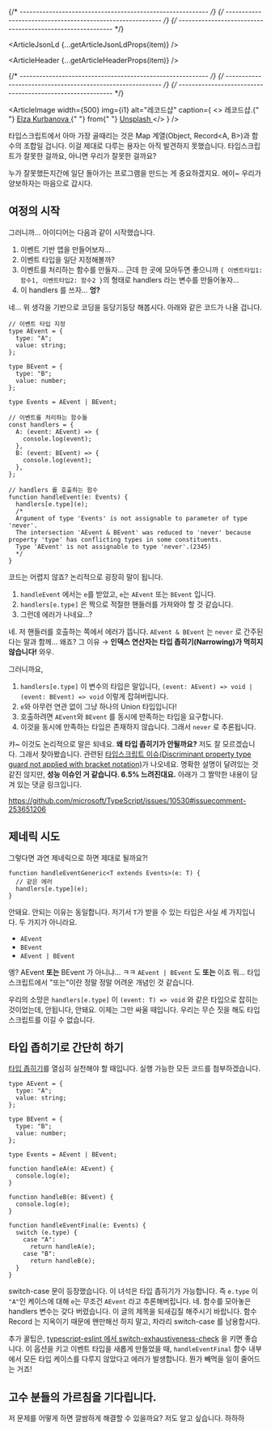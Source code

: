 
{/* ---------------------------------------------------------- */}
{/* ---------------------------------------------------------- */}
{/* ---------------------------------------------------------- */}


<ArticleJsonLd {...getArticleJsonLdProps(item)} />

<ArticleHeader {...getArticleHeaderProps(item)} />

{/* ---------------------------------------------------------- */}
{/* ---------------------------------------------------------- */}
{/* ---------------------------------------------------------- */}

<ArticleImage
  width={500}
  img={i1}
  alt="레코드샵"
  caption={
    <>
      레코드샵.{" "}
      <a href="https://unsplash.com/ko/@kurbanova?utm_source=unsplash&utm_medium=referral&utm_content=creditCopyText">
        Elza Kurbanova
      </a>{" "}
      from{" "}
      <a href="https://unsplash.com/ko/%EC%82%AC%EC%A7%84/f8MLY_HKwqQ?utm_source=unsplash&utm_medium=referral&utm_content=creditCopyText">
        Unsplash
      </a>
    </>
  }
/>

타입스크립트에서 아마 가장 골때리는 것은 Map 계열(Object, Record\<A, B>)과 함수의 조합일 겁니다. 이걸 제대로 다루는 용자는 아직 발견하지 못했습니다. 타입스크립트가 잘못한 걸까요, 아니면 우리가 잘못한 걸까요?

누가 잘못했든지간에 일단 돌아가는 프로그램을 만드는 게 중요하겠지요. 에이~ 우리가 양보하자는 마음으로 갑시다.

## 여정의 시작

그러니까… 아이디어는 다음과 같이 시작했습니다.

1. 이벤트 기반 앱을 만들어보자…
2. 이벤트 타입을 일단 지정해볼까?
3. 이벤트를 처리하는 함수를 만들자… 근데 한 곳에 모아두면 좋으니까 `{ 이벤트타입1: 함수1, 이벤트타입2: 함수2 }`의 형태로 handlers 라는 변수를 만들어놓자…
4. 이 handlers 를 쓰자… **엉?**

네… 위 생각을 기반으로 코딩을 둥당기둥당 해봅시다. 아래와 같은 코드가 나올 겁니다.

```tsx
// 이벤트 타입 지정
type AEvent = {
  type: "A";
  value: string;
};

type BEvent = {
  type: "B";
  value: number;
};

type Events = AEvent | BEvent;

// 이벤트를 처리하는 함수들
const handlers = {
  A: (event: AEvent) => {
    console.log(event);
  },
  B: (event: BEvent) => {
    console.log(event);
  },
};

// handlers 를 호출하는 함수
function handleEvent(e: Events) {
  handlers[e.type](e);
  /*
  Argument of type 'Events' is not assignable to parameter of type 'never'.
  The intersection 'AEvent & BEvent' was reduced to 'never' because property 'type' has conflicting types in some constituents.
  Type 'AEvent' is not assignable to type 'never'.(2345)
  */
}
```

코드는 어렵지 않죠? 논리적으로 굉장히 말이 됩니다.

1. `handleEvent` 에서는 `e`를 받았고, `e`는 `AEvent` 또는 `BEvent` 입니다.
2. `handlers[e.type]` 은 짝으로 적절한 핸들러를 가져와야 할 것 같습니다.
3. 그런데 에러가 나네요…?

네. 저 핸들러를 호출하는 쪽에서 에러가 뜹니다. `AEvent & BEvent` 는 `never` 로 간주된다는 말과 함께… 왜죠? 그 이유 → **인덱스 연산자는 타입 좁히기(Narrowing)가 먹히지 않습니다!** 와우.

그러니까요,

1. `handlers[e.type]` 이 변수의 타입은 말입니다, `(event: AEvent) => void | (event: BEvent) => void` 이렇게 잡혀버립니다.
2. `e`와 아무런 연관 없이 그냥 하나의 Union 타입입니다!
3. 호출하려면 `AEvent`와 `BEvent` 를 동시에 만족하는 타입을 요구합니다.
4. 이것을 동시에 만족하는 타입은 존재하지 않습니다. 그래서 `never` 로 추론됩니다.

캬~ 이것도 논리적으로 말은 되네요. **왜 타입 좁히기가 안될까요?** 저도 잘 모르겠습니다. 그래서 찾아봤습니다. 관련된 [타입스크립트 이슈(Discriminant property type guard not applied with bracket notation)](https://github.com/microsoft/TypeScript/issues/10530)가 나오네요. 명확한 설명이 달려있는 것 같진 않지만, **성능 이슈인 거 같습니다. 6.5% 느려진대요.** 아래가 그 짤막한 내용이 담겨 있는 댓글 링크입니다.

https://github.com/microsoft/TypeScript/issues/10530#issuecomment-253651206

## 제네릭 시도

그렇다면 과연 제네릭으로 하면 제대로 될까요?!

```tsx
function handleEventGeneric<T extends Events>(e: T) {
  // 같은 에러
  handlers[e.type](e);
}
```

안돼요. 안되는 이유는 동일합니다. 저기서 `T`가 받을 수 있는 타입은 사실 세 가지입니다. 두 가지가 아니라요.

- `AEvent`
- `BEvent`
- `AEvent | BEvent`

엥? AEvent **또는** BEvent 가 아니냐… ㅋㅋ `AEvent | BEvent` 도 **또는** 이죠 뭐… 타입스크립트에서 "또는"이란 정말 정말 어려운 개념인 것 같습니다.

우리의 소망은 `handlers[e.type]` 이 `(event: T) => void` 와 같은 타입으로 잡히는 것이었는데, 안됩니다, 안돼요. 이제는 그만 싸울 때입니다. 우리는 무슨 짓을 해도 타입스크립트를 이길 수 없습니다.

## 타입 좁히기로 간단히 하기

[타입 좁히기](/article/2023-07/why-need-narrowing)를 열심히 실천해야 할 때입니다. 실행 가능한 모든 코드를 첨부하겠습니다.

```tsx
type AEvent = {
  type: "A";
  value: string;
};

type BEvent = {
  type: "B";
  value: number;
};

type Events = AEvent | BEvent;

function handleA(e: AEvent) {
  console.log(e);
}

function handleB(e: BEvent) {
  console.log(e);
}

function handleEventFinal(e: Events) {
  switch (e.type) {
    case "A":
      return handleA(e);
    case "B":
      return handleB(e);
  }
}
```

switch-case 문이 등장했습니다. 이 녀석은 타입 좁히기가 가능합니다. 즉 `e.type` 이 `"A"`인 케이스에 대해 `e`는 무조건 `AEvent` 라고 추론해버립니다. 네. 함수를 모아놓은 handlers 변수는 갖다 버렸습니다. 이 글의 제목을 되새김질 해주시기 바랍니다. 함수 Record 는 지옥이기 때문에 왠만해선 하지 말고, 차라리 switch-case 를 남용합시다.

추가 꿀팁은, [typescript-eslint 에서 switch-exhaustiveness-check](https://typescript-eslint.io/rules/switch-exhaustiveness-check/) 을 키면 좋습니다. 이 옵션을 키고 이벤트 타입을 새롭게 만들었을 때, `handleEventFinal` 함수 내부에서 모든 타입 케이스를 다루지 않았다고 에러가 발생합니다. 뭔가 빼먹을 일이 줄어드는 거죠!

## 고수 분들의 가르침을 기다립니다.

저 문제를 어떻게 하면 깔쌈하게 해결할 수 있을까요? 저도 알고 싶습니다. 하하하

